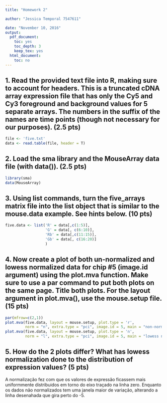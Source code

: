 ```yaml
---
title: "Homework 2"

author: "Jessica Temporal 7547611"

date: "November 10, 2016"
output:
  pdf_document:
    toc: yes
    toc_depth: 3
    keep_tex: yes
  html_document:
    toc: no
---
```

\newpage

## 1. Read the provided text file into R, making sure to account for headers. This is a truncated cDNA array expression file that has only the Cy5 and Cy3 foreground and background values for 5 separate arrays. The numbers in the suffix of the names are time points (though not necessary for our purposes). (2.5 pts)
```r
file <- 'five.txt'
data <- read.table(file, header = T)
```

## 2. Load the sma library and the MouseArray data file (with data()). (2.5 pts)
```r
library(sma)
data(MouseArray)
```

## 3. Using list commands, turn the five_arrays matrix file into the list object that is similar to the mouse.data example.  See hints below. (10 pts)
```r
five.data <- list('R' = data[,c(1:5)],
                  'G' = data[, c(6:10)],
                  'Rb' = data[,c(11:15)],
                  'Gb' = data[, c(16:20)]
                  )
```

## 4. Now create a plot of both un-normalized and lowess normalized data for chip #5 (image.id argument) using the plot.mva function. Make sure to use a par command to put both plots on the same page. Title both plots. For the layout argument in plot.mva(), use the mouse.setup file. (15 pts)
```r
par(mfrow=c(2,1))
plot.mva(five.data, layout = mouse.setup, plot.type = 'r',
         norm = "n", extra.type = "pci", image.id = 5, main = "non-normalized - Chip #5")
plot.mva(five.data, layout = mouse.setup, plot.type = 'n',
         norm = "l", extra.type = "pci", image.id = 5, main = "lowess normalized - Chip #5")
```

## 5. How do the 2 plots differ? What has lowess normalization done to the distribution of expression values? (5 pts)
A normalização fez com que os valores de expressão ficassem mais uniformmente distribuidos em torno do eixo traçado na linha zero. Enquanto os dados não normalizados tem uma janela maior de variação, alterando a linha desenahada que gira perto do -5.